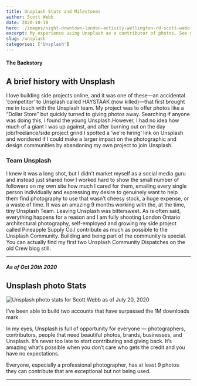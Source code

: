 ```yaml
---
title: Unsplash Stats and Milestones
author: Scott Webb
date: 2020-10-19
hero: ./images/night-downtown-london-activity-wellington-rd-scott-webb-photography.jpg
excerpt: My experience using Unsplash as a contributor of photos. See my stats and milestones
slug: /unsplash
categories: ['Unsplash']
---
```


#### The Backstory
## A brief history with Unsplash

I love building side projects online, and it was one of these—an accidental ‘competitor’ to Unsplash called HAYSTAAK (now killed)—that first brought me in touch with the Unsplash team. My project was to offer photos like a “Dollar Store” but quickly turned to giving photos away. Searching if anyone was doing this, I found the young Unsplash.However, I had no idea how much of a giant I was up against, and after burning out on the day job/freelance/side project grind I spotted a ‘we’re hiring’ link on Unsplash and wondered if I could make a larger impact on the photographic and design communities by abandoning my own project to join Unsplash. 

### Team Unsplash
I knew it was a long shot, but I didn’t market myself as a social media guru and instead just shared how I worked hard to show the small number of followers on my own site how much I cared for them, emailing every single person individually and expressing my desire to genuinely want to help them find photography to use that wasn’t cheesy stock, a huge expense, or a waste of time. It was an amazing 9 months working with the, at the time, tiny Unsplash Team. Leaving Unsplash was bittersweet. As is often said, everything happens for a reason and I am fully shooting London Ontario architectural photography, self-employed and growing my side project called Pineapple Supply Co.I contribute as much as possible to the Unsplash Community. Building and being part of the community is special. You can actually find my first two Unsplash Community Dispatches on the old Crew blog still. 

- - -

##### As of Oct 20th 2020
## Unsplash photo Stats

<div className="Image__Medium">
  <img
    src="./images/unsplash-stats-july 20-2020.jpg"
    title="Unsplash photo stats for Scott Webb as of July 20, 2020"
    alt="Unsplash photo stats for Scott Webb as of July 20, 2020"
  />
</div>

I’ve been able to build two accounts that have surpassed the 1M downloads mark.

In my eyes, Unsplash is full of opportunity for everyone — photographers, contributors, people that need beautiful photos, brands, businesses, and Unsplash. It’s never too late to start contributing and giving back. It’s amazing what’s possible when you don’t care who gets the credit and you have no expectations. 

Everyone, especially a professional photographer, has at least 9 photos they can contribute that are exceptional but not being used.

- - -